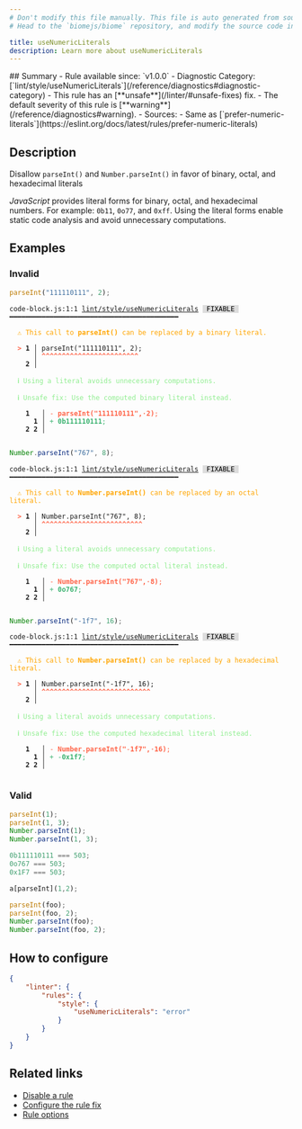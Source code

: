 ```yaml
---
# Don't modify this file manually. This file is auto generated from source, and you will lose your changes next time the website is built.
# Head to the `biomejs/biome` repository, and modify the source code in there.

title: useNumericLiterals
description: Learn more about useNumericLiterals
---
```


<Tabs>
<TabItem label="JavaScript (and super languages)" icon="seti:javascript">
## Summary
- Rule available since: `v1.0.0`
- Diagnostic Category: [`lint/style/useNumericLiterals`](/reference/diagnostics#diagnostic-category)
- This rule has an [**unsafe**](/linter/#unsafe-fixes) fix.
- The default severity of this rule is [**warning**](/reference/diagnostics#warning).
- Sources: 
  - Same as [`prefer-numeric-literals`](https://eslint.org/docs/latest/rules/prefer-numeric-literals)

## Description
Disallow `parseInt()` and `Number.parseInt()` in favor of binary, octal, and hexadecimal literals

_JavaScript_ provides literal forms for binary, octal, and hexadecimal numbers.
For example: `0b11`, `0o77`, and `0xff`.
Using the literal forms enable static code analysis and avoid unnecessary computations.

## Examples

### Invalid

```js
parseInt("111110111", 2);
```

<pre class="language-text"><code class="language-text">code-block.js:1:1 <a href="https://biomejs.dev/linter/rules/use-numeric-literals">lint/style/useNumericLiterals</a> <span style="color: #000; background-color: #ddd;"> FIXABLE </span> ━━━━━━━━━━━━━━━━━━━━━━━━━━━━━━━━━━━━━━━━━━<br /><br />  <strong><span style="color: Orange;">⚠</span></strong> <span style="color: Orange;">This call to </span><span style="color: Orange;"><strong>parseInt()</strong></span><span style="color: Orange;"> can be replaced by a binary literal.</span><br />  <br />  <strong><span style="color: Tomato;">&gt;</span></strong> <strong>1 │ </strong>parseInt(&quot;111110111&quot;, 2);<br />   <strong>   │ </strong><strong><span style="color: Tomato;">^</span></strong><strong><span style="color: Tomato;">^</span></strong><strong><span style="color: Tomato;">^</span></strong><strong><span style="color: Tomato;">^</span></strong><strong><span style="color: Tomato;">^</span></strong><strong><span style="color: Tomato;">^</span></strong><strong><span style="color: Tomato;">^</span></strong><strong><span style="color: Tomato;">^</span></strong><strong><span style="color: Tomato;">^</span></strong><strong><span style="color: Tomato;">^</span></strong><strong><span style="color: Tomato;">^</span></strong><strong><span style="color: Tomato;">^</span></strong><strong><span style="color: Tomato;">^</span></strong><strong><span style="color: Tomato;">^</span></strong><strong><span style="color: Tomato;">^</span></strong><strong><span style="color: Tomato;">^</span></strong><strong><span style="color: Tomato;">^</span></strong><strong><span style="color: Tomato;">^</span></strong><strong><span style="color: Tomato;">^</span></strong><strong><span style="color: Tomato;">^</span></strong><strong><span style="color: Tomato;">^</span></strong><strong><span style="color: Tomato;">^</span></strong><strong><span style="color: Tomato;">^</span></strong><strong><span style="color: Tomato;">^</span></strong><br />    <strong>2 │ </strong><br />  <br />  <strong><span style="color: lightgreen;">ℹ</span></strong> <span style="color: lightgreen;">Using a literal avoids unnecessary computations.</span><br />  <br />  <strong><span style="color: lightgreen;">ℹ</span></strong> <span style="color: lightgreen;">Unsafe fix</span><span style="color: lightgreen;">: </span><span style="color: lightgreen;">Use the computed binary literal instead.</span><br />  <br />    <strong>1</strong>  <strong> │ </strong><span style="color: Tomato;">-</span> <span style="color: Tomato;"><strong>p</strong></span><span style="color: Tomato;"><strong>a</strong></span><span style="color: Tomato;"><strong>r</strong></span><span style="color: Tomato;"><strong>s</strong></span><span style="color: Tomato;"><strong>e</strong></span><span style="color: Tomato;"><strong>I</strong></span><span style="color: Tomato;"><strong>n</strong></span><span style="color: Tomato;"><strong>t</strong></span><span style="color: Tomato;"><strong>(</strong></span><span style="color: Tomato;"><strong>&quot;</strong></span><span style="color: Tomato;"><strong>1</strong></span><span style="color: Tomato;"><strong>1</strong></span><span style="color: Tomato;"><strong>1</strong></span><span style="color: Tomato;"><strong>1</strong></span><span style="color: Tomato;"><strong>1</strong></span><span style="color: Tomato;"><strong>0</strong></span><span style="color: Tomato;"><strong>1</strong></span><span style="color: Tomato;"><strong>1</strong></span><span style="color: Tomato;"><strong>1</strong></span><span style="color: Tomato;"><strong>&quot;</strong></span><span style="color: Tomato;"><strong>,</strong></span><span style="color: Tomato;"><span style="opacity: 0.8;"><strong>·</strong></span></span><span style="color: Tomato;"><strong>2</strong></span><span style="color: Tomato;"><strong>)</strong></span><span style="color: Tomato;">;</span><br />      <strong>1</strong><strong> │ </strong><span style="color: MediumSeaGreen;">+</span> <span style="color: MediumSeaGreen;"><strong>0</strong></span><span style="color: MediumSeaGreen;"><strong>b</strong></span><span style="color: MediumSeaGreen;"><strong>1</strong></span><span style="color: MediumSeaGreen;"><strong>1</strong></span><span style="color: MediumSeaGreen;"><strong>1</strong></span><span style="color: MediumSeaGreen;"><strong>1</strong></span><span style="color: MediumSeaGreen;"><strong>1</strong></span><span style="color: MediumSeaGreen;"><strong>0</strong></span><span style="color: MediumSeaGreen;"><strong>1</strong></span><span style="color: MediumSeaGreen;"><strong>1</strong></span><span style="color: MediumSeaGreen;"><strong>1</strong></span><span style="color: MediumSeaGreen;">;</span><br />    <strong>2</strong> <strong>2</strong><strong> │ </strong>  <br />  <br /></code></pre>

```js
Number.parseInt("767", 8);
```

<pre class="language-text"><code class="language-text">code-block.js:1:1 <a href="https://biomejs.dev/linter/rules/use-numeric-literals">lint/style/useNumericLiterals</a> <span style="color: #000; background-color: #ddd;"> FIXABLE </span> ━━━━━━━━━━━━━━━━━━━━━━━━━━━━━━━━━━━━━━━━━━<br /><br />  <strong><span style="color: Orange;">⚠</span></strong> <span style="color: Orange;">This call to </span><span style="color: Orange;"><strong>Number.parseInt()</strong></span><span style="color: Orange;"> can be replaced by an octal literal.</span><br />  <br />  <strong><span style="color: Tomato;">&gt;</span></strong> <strong>1 │ </strong>Number.parseInt(&quot;767&quot;, 8);<br />   <strong>   │ </strong><strong><span style="color: Tomato;">^</span></strong><strong><span style="color: Tomato;">^</span></strong><strong><span style="color: Tomato;">^</span></strong><strong><span style="color: Tomato;">^</span></strong><strong><span style="color: Tomato;">^</span></strong><strong><span style="color: Tomato;">^</span></strong><strong><span style="color: Tomato;">^</span></strong><strong><span style="color: Tomato;">^</span></strong><strong><span style="color: Tomato;">^</span></strong><strong><span style="color: Tomato;">^</span></strong><strong><span style="color: Tomato;">^</span></strong><strong><span style="color: Tomato;">^</span></strong><strong><span style="color: Tomato;">^</span></strong><strong><span style="color: Tomato;">^</span></strong><strong><span style="color: Tomato;">^</span></strong><strong><span style="color: Tomato;">^</span></strong><strong><span style="color: Tomato;">^</span></strong><strong><span style="color: Tomato;">^</span></strong><strong><span style="color: Tomato;">^</span></strong><strong><span style="color: Tomato;">^</span></strong><strong><span style="color: Tomato;">^</span></strong><strong><span style="color: Tomato;">^</span></strong><strong><span style="color: Tomato;">^</span></strong><strong><span style="color: Tomato;">^</span></strong><strong><span style="color: Tomato;">^</span></strong><br />    <strong>2 │ </strong><br />  <br />  <strong><span style="color: lightgreen;">ℹ</span></strong> <span style="color: lightgreen;">Using a literal avoids unnecessary computations.</span><br />  <br />  <strong><span style="color: lightgreen;">ℹ</span></strong> <span style="color: lightgreen;">Unsafe fix</span><span style="color: lightgreen;">: </span><span style="color: lightgreen;">Use the computed octal literal instead.</span><br />  <br />    <strong>1</strong>  <strong> │ </strong><span style="color: Tomato;">-</span> <span style="color: Tomato;"><strong>N</strong></span><span style="color: Tomato;"><strong>u</strong></span><span style="color: Tomato;"><strong>m</strong></span><span style="color: Tomato;"><strong>b</strong></span><span style="color: Tomato;"><strong>e</strong></span><span style="color: Tomato;"><strong>r</strong></span><span style="color: Tomato;"><strong>.</strong></span><span style="color: Tomato;"><strong>p</strong></span><span style="color: Tomato;"><strong>a</strong></span><span style="color: Tomato;"><strong>r</strong></span><span style="color: Tomato;"><strong>s</strong></span><span style="color: Tomato;"><strong>e</strong></span><span style="color: Tomato;"><strong>I</strong></span><span style="color: Tomato;"><strong>n</strong></span><span style="color: Tomato;"><strong>t</strong></span><span style="color: Tomato;"><strong>(</strong></span><span style="color: Tomato;"><strong>&quot;</strong></span><span style="color: Tomato;"><strong>7</strong></span><span style="color: Tomato;"><strong>6</strong></span><span style="color: Tomato;"><strong>7</strong></span><span style="color: Tomato;"><strong>&quot;</strong></span><span style="color: Tomato;"><strong>,</strong></span><span style="color: Tomato;"><span style="opacity: 0.8;"><strong>·</strong></span></span><span style="color: Tomato;"><strong>8</strong></span><span style="color: Tomato;"><strong>)</strong></span><span style="color: Tomato;">;</span><br />      <strong>1</strong><strong> │ </strong><span style="color: MediumSeaGreen;">+</span> <span style="color: MediumSeaGreen;"><strong>0</strong></span><span style="color: MediumSeaGreen;"><strong>o</strong></span><span style="color: MediumSeaGreen;"><strong>7</strong></span><span style="color: MediumSeaGreen;"><strong>6</strong></span><span style="color: MediumSeaGreen;"><strong>7</strong></span><span style="color: MediumSeaGreen;">;</span><br />    <strong>2</strong> <strong>2</strong><strong> │ </strong>  <br />  <br /></code></pre>

```js
Number.parseInt("-1f7", 16);
```

<pre class="language-text"><code class="language-text">code-block.js:1:1 <a href="https://biomejs.dev/linter/rules/use-numeric-literals">lint/style/useNumericLiterals</a> <span style="color: #000; background-color: #ddd;"> FIXABLE </span> ━━━━━━━━━━━━━━━━━━━━━━━━━━━━━━━━━━━━━━━━━━<br /><br />  <strong><span style="color: Orange;">⚠</span></strong> <span style="color: Orange;">This call to </span><span style="color: Orange;"><strong>Number.parseInt()</strong></span><span style="color: Orange;"> can be replaced by a hexadecimal literal.</span><br />  <br />  <strong><span style="color: Tomato;">&gt;</span></strong> <strong>1 │ </strong>Number.parseInt(&quot;-1f7&quot;, 16);<br />   <strong>   │ </strong><strong><span style="color: Tomato;">^</span></strong><strong><span style="color: Tomato;">^</span></strong><strong><span style="color: Tomato;">^</span></strong><strong><span style="color: Tomato;">^</span></strong><strong><span style="color: Tomato;">^</span></strong><strong><span style="color: Tomato;">^</span></strong><strong><span style="color: Tomato;">^</span></strong><strong><span style="color: Tomato;">^</span></strong><strong><span style="color: Tomato;">^</span></strong><strong><span style="color: Tomato;">^</span></strong><strong><span style="color: Tomato;">^</span></strong><strong><span style="color: Tomato;">^</span></strong><strong><span style="color: Tomato;">^</span></strong><strong><span style="color: Tomato;">^</span></strong><strong><span style="color: Tomato;">^</span></strong><strong><span style="color: Tomato;">^</span></strong><strong><span style="color: Tomato;">^</span></strong><strong><span style="color: Tomato;">^</span></strong><strong><span style="color: Tomato;">^</span></strong><strong><span style="color: Tomato;">^</span></strong><strong><span style="color: Tomato;">^</span></strong><strong><span style="color: Tomato;">^</span></strong><strong><span style="color: Tomato;">^</span></strong><strong><span style="color: Tomato;">^</span></strong><strong><span style="color: Tomato;">^</span></strong><strong><span style="color: Tomato;">^</span></strong><strong><span style="color: Tomato;">^</span></strong><br />    <strong>2 │ </strong><br />  <br />  <strong><span style="color: lightgreen;">ℹ</span></strong> <span style="color: lightgreen;">Using a literal avoids unnecessary computations.</span><br />  <br />  <strong><span style="color: lightgreen;">ℹ</span></strong> <span style="color: lightgreen;">Unsafe fix</span><span style="color: lightgreen;">: </span><span style="color: lightgreen;">Use the computed hexadecimal literal instead.</span><br />  <br />    <strong>1</strong>  <strong> │ </strong><span style="color: Tomato;">-</span> <span style="color: Tomato;"><strong>N</strong></span><span style="color: Tomato;"><strong>u</strong></span><span style="color: Tomato;"><strong>m</strong></span><span style="color: Tomato;"><strong>b</strong></span><span style="color: Tomato;"><strong>e</strong></span><span style="color: Tomato;"><strong>r</strong></span><span style="color: Tomato;"><strong>.</strong></span><span style="color: Tomato;"><strong>p</strong></span><span style="color: Tomato;"><strong>a</strong></span><span style="color: Tomato;"><strong>r</strong></span><span style="color: Tomato;"><strong>s</strong></span><span style="color: Tomato;"><strong>e</strong></span><span style="color: Tomato;"><strong>I</strong></span><span style="color: Tomato;"><strong>n</strong></span><span style="color: Tomato;"><strong>t</strong></span><span style="color: Tomato;"><strong>(</strong></span><span style="color: Tomato;"><strong>&quot;</strong></span><span style="color: Tomato;">-</span><span style="color: Tomato;"><strong>1</strong></span><span style="color: Tomato;"><strong>f</strong></span><span style="color: Tomato;"><strong>7</strong></span><span style="color: Tomato;"><strong>&quot;</strong></span><span style="color: Tomato;"><strong>,</strong></span><span style="color: Tomato;"><span style="opacity: 0.8;"><strong>·</strong></span></span><span style="color: Tomato;"><strong>1</strong></span><span style="color: Tomato;"><strong>6</strong></span><span style="color: Tomato;"><strong>)</strong></span><span style="color: Tomato;">;</span><br />      <strong>1</strong><strong> │ </strong><span style="color: MediumSeaGreen;">+</span> <span style="color: MediumSeaGreen;">-</span><span style="color: MediumSeaGreen;"><strong>0</strong></span><span style="color: MediumSeaGreen;"><strong>x</strong></span><span style="color: MediumSeaGreen;"><strong>1</strong></span><span style="color: MediumSeaGreen;"><strong>f</strong></span><span style="color: MediumSeaGreen;"><strong>7</strong></span><span style="color: MediumSeaGreen;">;</span><br />    <strong>2</strong> <strong>2</strong><strong> │ </strong>  <br />  <br /></code></pre>

### Valid

```js
parseInt(1);
parseInt(1, 3);
Number.parseInt(1);
Number.parseInt(1, 3);

0b111110111 === 503;
0o767 === 503;
0x1F7 === 503;

a[parseInt](1,2);

parseInt(foo);
parseInt(foo, 2);
Number.parseInt(foo);
Number.parseInt(foo, 2);
```

## How to configure
```json title="biome.json"
{
	"linter": {
		"rules": {
			"style": {
				"useNumericLiterals": "error"
			}
		}
	}
}

```
## Related links

- [Disable a rule](/linter/#disable-a-lint-rule)
- [Configure the rule fix](/linter#configure-the-rule-fix)
- [Rule options](/linter/#rule-options)

</TabItem>
</Tabs>

